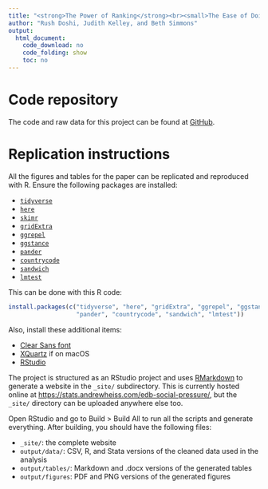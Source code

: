 ```yaml
---
title: "<strong>The Power of Ranking</strong><br><small>The Ease of Doing Business Indicator as a form of Social Pressure</small>"
author: "Rush Doshi, Judith Kelley, and Beth Simmons"
output:
  html_document:
    code_download: no
    code_folding: show
    toc: no
---
```


# Code repository

The code and raw data for this project can be found at [GitHub](https://github.com/andrewheiss/edb-social-pressure).

# Replication instructions

All the figures and tables for the paper can be replicated and reproduced with R. Ensure the following packages are installed:

- [`tidyverse`](http://tidyverse.tidyverse.org/)
- [`here`](https://cran.r-project.org/package=here)
- [`skimr`](https://cran.r-project.org/package=skimr)
- [`gridExtra`](https://cran.r-project.org/package=gridExtra)
- [`ggrepel`](https://cran.r-project.org/package=ggrepel)
- [`ggstance`](https://cran.r-project.org/package=ggstance)
- [`pander`](https://cran.r-project.org/package=pander)
- [`countrycode`](https://cran.r-project.org/package=countrycode)
- [`sandwich`](https://cran.r-project.org/package=sandwich)
- [`lmtest`](https://cran.r-project.org/package=lmtest)

This can be done with this R code:

```r
install.packages(c("tidyverse", "here", "gridExtra", "ggrepel", "ggstance", 
                   "pander", "countrycode", "sandwich", "lmtest"))
```

Also, install these additional items:

- [Clear Sans font](https://01.org/clear-sans)
- [XQuartz](https://www.xquartz.org/) if on macOS
- [RStudio](https://www.rstudio.com/products/rstudio/download/#download)

The project is structured as an RStudio project and uses [RMarkdown](http://rmarkdown.rstudio.com/rmarkdown_websites.html) to generate a website in the `_site/` subdirectory. This is currently hosted online at <https://stats.andrewheiss.com/edb-social-pressure/>, but the `_site/` directory can be uploaded anywhere else too. 

Open RStudio and go to Build > Build All to run all the scripts and generate everything. After building, you should have the following files:

- `_site/`: the complete website
- `output/data/`: CSV, R, and Stata versions of the cleaned data used in the analysis
- `output/tables/`: Markdown and .docx versions of the generated tables
- `output/figures`: PDF and PNG versions of the generated figures


